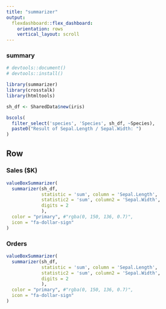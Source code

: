 ```yaml
---
title: "summarizer"
output:
  flexdashboard::flex_dashboard:
    orientation: rows
    vertical_layout: scroll
---
```


### summary

```r
# devtools::document()
# devtools::install()

library(summarizer)
library(crosstalk)
library(htmltools)
```


```r
sh_df <- SharedData$new(iris)

bscols(
  filter_select('species', 'Species', sh_df, ~Species),
  paste0("Result of Sepal.Length / Sepal.Width: ")
)
```

Row
--------------------------------------------------------------------------------

### Sales ($K)

```r
valueBoxSummarizer(
  summarizer(sh_df,
             statistic = 'sum', column = 'Sepal.Length',
             statistic2 = 'sum', column2 = 'Sepal.Width',
             digits = 2
             ),
  color = "primary", #"rgba(0, 150, 136, 0.7)",
  icon = "fa-dollar-sign"
)
```

### Orders

```r
valueBoxSummarizer(
  summarizer(sh_df,
             statistic = 'sum', column = 'Sepal.Length',
             statistic2 = 'sum', column2 = 'Sepal.Width',
             digits = 2
             ),
  color = "primary", #"rgba(0, 150, 136, 0.7)",
  icon = "fa-dollar-sign"
)
```
